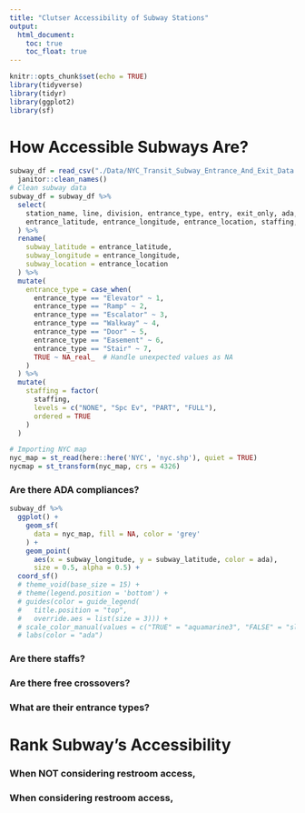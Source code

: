 ```yaml
---
title: "Clutser Accessibility of Subway Stations"
output: 
  html_document:
    toc: true
    toc_float: true
---
```


```r
knitr::opts_chunk$set(echo = TRUE)
library(tidyverse)
library(tidyr)
library(ggplot2)
library(sf)
```

# How Accessible Subways Are?

```r
subway_df = read_csv("./Data/NYC_Transit_Subway_Entrance_And_Exit_Data.csv") %>% 
  janitor::clean_names()
# Clean subway data
subway_df = subway_df %>% 
  select(
    station_name, line, division, entrance_type, entry, exit_only, ada, 
    entrance_latitude, entrance_longitude, entrance_location, staffing, free_crossover
  ) %>% 
  rename(
    subway_latitude = entrance_latitude,
    subway_longitude = entrance_longitude,
    subway_location = entrance_location
  ) %>% 
  mutate(
    entrance_type = case_when(
      entrance_type == "Elevator" ~ 1,
      entrance_type == "Ramp" ~ 2,
      entrance_type == "Escalator" ~ 3,
      entrance_type == "Walkway" ~ 4,
      entrance_type == "Door" ~ 5,
      entrance_type == "Easement" ~ 6,
      entrance_type == "Stair" ~ 7,
      TRUE ~ NA_real_  # Handle unexpected values as NA
    )
  ) %>% 
  mutate(
    staffing = factor(
      staffing,
      levels = c("NONE", "Spc Ev", "PART", "FULL"),
      ordered = TRUE
    )
  )

# Importing NYC map
nyc_map = st_read(here::here('NYC', 'nyc.shp'), quiet = TRUE)
nycmap = st_transform(nyc_map, crs = 4326)
```



### Are there ADA compliances?

```r
subway_df %>% 
  ggplot() +
    geom_sf(
      data = nyc_map, fill = NA, color = 'grey'
    ) + 
    geom_point(
      aes(x = subway_longitude, y = subway_latitude, color = ada),
      size = 0.5, alpha = 0.5) +
  coord_sf()
  # theme_void(base_size = 15) +
  # theme(legend.position = 'bottom') +
  # guides(color = guide_legend(
  #   title.position = "top",
  #   override.aes = list(size = 3))) +
  # scale_color_manual(values = c("TRUE" = "aquamarine3", "FALSE" = "slateblue3")) +
  # labs(color = "ada")

```

### Are there staffs?

### Are there free crossovers?

### What are their entrance types?

# Rank Subway's Accessibility

### When NOT considering restroom access,

### When considering restroom access,
